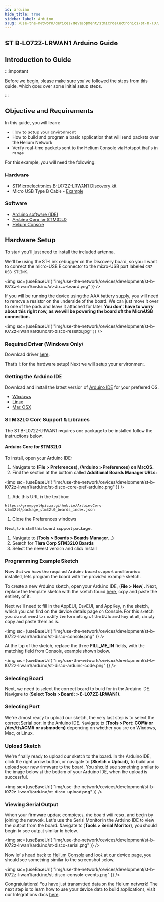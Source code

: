 ```yaml
---
id: arduino
hide_title: true
sidebar_label: Arduino
slug: /use-the-network/devices/development/stmicroelectronics/st-b-l072z-lrwan1/arduino
---
```



## ST B-L072Z-LRWAN1 Arduino Guide


## Introduction to Guide

:::important

Before we begin, please make sure you've followed the steps from this guide,
which goes over some initial setup steps.

:::

## Objective and Requirements

In this guide, you will learn:

- How to setup your environment
- How to build and program a basic application that will send packets over the
  Helium Network
- Verify real-time packets sent to the Helium Console via Hotspot that's in
  range

For this example, you will need the following:

### Hardware

- [STMicroelectronics B-L072Z-LRWAN1 Discovery kit](https://www.st.com/en/evaluation-tools/b-l072z-lrwan1.html)
- Micro USB Type B Cable -
  [Example](https://www.amazon.com/AmazonBasics-Male-Micro-Cable-Black/dp/B0719H12WD/ref=sr_1_2_sspa?)

### Software

- [Arduino software \(IDE\)](https://www.arduino.cc/en/Main/Software)
- [Arduino Core for STM32L0](https://github.com/GrumpyOldPizza/ArduinoCore-stm32l0)
- [Helium Console](https://console.helium.com/)

## Hardware Setup

To start you’ll just need to install the included antenna.

We'll be using the ST-Link debugger on the Discovery board, so you'll want to
connect the micro-USB B connector to the micro-USB port labeled
`CN7 USB STLINK`.

<img
  src={useBaseUrl(
    "img/use-the-network/devices/development/st-b-l072z-lrwan1/arduino/st-disco-board.png"
  )}
/>

If you will be running the device using the AAA battery supply, you will need to
remove a resistor on the underside of the board. We can just move it over to one
of the pads and leave it attached for later. **You don't have to worry about
this right now, as we will be powering the board off the MicroUSB connection.**

<img
  src={useBaseUrl(
    "img/use-the-network/devices/development/st-b-l072z-lrwan1/arduino/st-disco-resistor.jpg"
  )}
/>

### Required Driver \(Windows Only\) <a id="required-driver-windows-only"></a>

Download driver
[here](https://www.st.com/en/development-tools/stsw-link009.html).

That’s it for the hardware setup! Next we will setup your environment.

### Getting the Arduino IDE

Download and install the latest version of
[Arduino IDE](https://www.arduino.cc/en/Main/Software) for your preferred OS.

- [Windows](https://www.arduino.cc/en/Guide/Windows)
- [Linux](https://www.arduino.cc/en/Guide/Linux)
- [Mac OSX](https://www.arduino.cc/en/Guide/MacOSX)

### STM32L0 Core Support & Libraries

The ST B-L072Z-LRWAN1 requires one package to be installed follow the
instructions below.

#### Arduino Core for STM32L0

To install, open your Arduino IDE:

1. Navigate to **\(File &gt; Preferences\), \(Arduino &gt; Preferences\) on
   MacOS.**
2. Find the section at the bottom called **Additional Boards Manager URLs:**

<img
  src={useBaseUrl(
    "img/use-the-network/devices/development/st-b-l072z-lrwan1/arduino/st-disco-core-pref-arduino.png"
  )}
/>

1. Add this URL in the text box:

```text
https://grumpyoldpizza.github.io/ArduinoCore-stm32l0/package_stm32l0_boards_index.json
```

1. Close the Preferences windows

Next, to install this board support package:

1. Navigate to \(**Tools &gt; Boards &gt; Boards Manager...\)**
2. Search for **Tlera Corp STM32L0 Boards**
3. Select the newest version and click Install

### Programming **Example Sketch** <a id="programming-example-sketch"></a>

Now that we have the required Arduino board support and libraries installed,
lets program the board with the provided example sketch.

To create a new Arduino sketch, open your Arduino IDE, \(**File &gt; New\).**
Next, replace the template sketch with the sketch found
[here](https://raw.githubusercontent.com/helium/longfi-arduino/master/ST-B-L072Z-LRWAN1/longfi-us915/longfi-us915.ino),
copy and paste the entirety of it.

Next we'll need to fill in the AppEUI, DevEUI, and AppKey, in the sketch, which
you can find on the device details page on Console. For this sketch you do not
need to modify the formatting of the EUIs and Key at all, simply copy and paste
them as is.

<img
  src={useBaseUrl(
    "img/use-the-network/devices/development/st-b-l072z-lrwan1/arduino/st-disco-console.png"
  )}
/>

At the top of the sketch, replace the three **FILL_ME_IN** fields, with the
matching field from Console, example shown below.

<img
  src={useBaseUrl(
    "img/use-the-network/devices/development/st-b-l072z-lrwan1/arduino/st-disco-arduino-code.png"
  )}
/>

### Selecting Board

Next, we need to select the correct board to build for in the Arduino IDE.
Navigate to \(**Select Tools &gt; Board: &gt; B-L072Z-LRWAN1\).**

### Selecting Port

We're almost ready to upload our sketch, the very last step is to select the
correct Serial port in the Arduino IDE. Navigate to \(**Tools &gt; Port: COM\#
or /dev/ttyACM\#** **or usbmodem\)** depending on whether you are on Windows,
Mac, or Linux.

### Upload Sketch

We're finally ready to upload our sketch to the board. In the Arduino IDE, click
the right arrow button, or navigate to \(**Sketch &gt; Upload\),** to build and
upload your new firmware to the board. You should see something similar to the
image below at the bottom of your Arduino IDE, when the upload is successful.

<img
  src={useBaseUrl(
    "img/use-the-network/devices/development/st-b-l072z-lrwan1/arduino/st-disco-upload.png"
  )}
/>

### Viewing Serial Output

When your firmware update completes, the board will reset, and begin by joining
the network. Let's use the Serial Monitor in the Arduino IDE to view the output
from the board. Navigate to \(**Tools &gt; Serial Monitor**\), you should begin
to see output similar to below.

<img
  src={useBaseUrl(
    "img/use-the-network/devices/development/st-b-l072z-lrwan1/arduino/st-disco-serial.png"
  )}
/>

Now let's head back to [Helium Console](https://console.helium.com) and look at
our device page, you should see something similar to the screenshot below.

<img
  src={useBaseUrl(
    "img/use-the-network/devices/development/st-b-l072z-lrwan1/arduino/st-disco-console-events.png"
  )}
/>

Congratulations! You have just transmitted data on the Helium network! The next
step is to learn how to use your device data to build applications, visit our
Integrations docs [here](/use-the-network/console/integrations).
